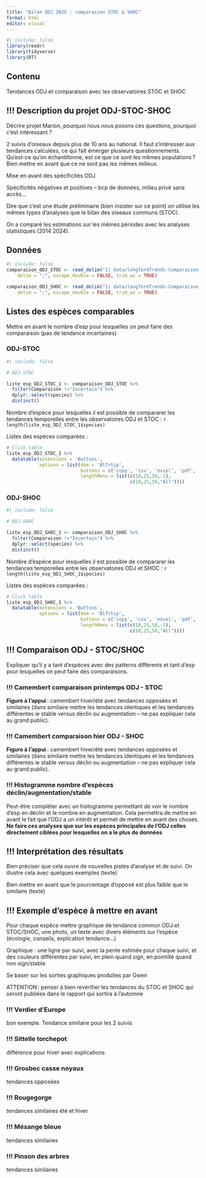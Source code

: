 ```yaml
---
title: "Bilan ODJ 2025 : comparaison STOC & SHOC"
format: html
editor: visual
---
```


```r
#| include: false
library(readr)
library(tidyverse)
library(DT)
```

## Contenu

Tendances ODJ et comparaison avec les observatoires STOC et SHOC

## !!! Description du projet ODJ-STOC-SHOC

Décrire projet Marion, pourquoi nous nous posons ces questions, pourquoi c’est intéressant ?

2 suivis d’oiseaux depuis plus de 10 ans au national. Il faut s‘intéresser aux tendances calculées, ce qui fait émerger plusieurs questionnements. Qu’est-ce qu’on échantillonne, est ce que ce sont les mêmes populations ? Bien mettre en avant que ce ne sont pas les mêmes milieux.

Mise en avant des spécificités ODJ

Spécificités négatives et positives – bcp de données, milieu privé sans accès…

Dire que c’est une étude préliminaire (bien insister sur ce point) on utilise les mêmes types d’analyses que le bilan des oiseaux communs (STOC).

On a comparé les estimations sur les mêmes périodes avec les analyses statistiques (2014 2024).

## Données 

```r
#| include: false
comparaison_ODJ_STOC <- read_delim("1) data/longTermTrends-Comparaison-ODJ-STOC.csv", 
    delim = ";", escape_double = FALSE, trim_ws = TRUE)

comparaison_ODJ_SHOC <- read_delim("1) data/longTermTrends-Comparaison-ODJ-SHOC.csv", 
    delim = ";", escape_double = FALSE, trim_ws = TRUE)
```

## Listes des espèces comparables 

Mettre en avant le nombre d’esp pour lesquelles on peut faire des comparaison (pas de tendance incertaines)

### ODJ-STOC

```r
#| include: false

# ODJ-STOC

liste_esp_ODJ_STOC_1 <- comparaison_ODJ_STOC %>% 
  filter(Comparaison !="Incertain") %>% 
  dplyr::select(species) %>% 
  distinct()

```

Nombre d'espèce pour lesquelles il est possible de compararer les tendances temporelles entre les observatoires ODJ et STOC : `r length(liste_esp_ODJ_STOC_1$species)`

Listes des espèces comparées :

```r

# Click table
liste_esp_ODJ_STOC_1 %>%
  datatable(extensions = 'Buttons',
            options = list(dom = 'Blfrtip',
                           buttons = c('copy', 'csv', 'excel', 'pdf', 'print'),
                           lengthMenu = list(c(10,25,50,-1),
                                             c(10,25,50,"All"))))
```

### ODJ-SHOC

```r
#| include: false

# ODJ-SHOC

liste_esp_ODJ_SHOC_1 <- comparaison_ODJ_SHOC %>% 
  filter(Comparaison !="Incertain") %>% 
  dplyr::select(species) %>% 
  distinct()

```

Nombre d'espèce pour lesquelles il est possible de compararer les tendances temporelles entre les observatoires ODJ et SHOC : `r length(liste_esp_ODJ_SHOC_1$species)`

Listes des espèces comparées :

```r

# Click table
liste_esp_ODJ_SHOC_1 %>%
  datatable(extensions = 'Buttons',
            options = list(dom = 'Blfrtip',
                           buttons = c('copy', 'csv', 'excel', 'pdf', 'print'),
                           lengthMenu = list(c(10,25,50,-1),
                                             c(10,25,50,"All"))))
```

## !!! Comparaison ODJ - STOC/SHOC

Expliquer qu’il y a tant d’espèces avec des patterns différents et tant d’esp pour lesquelles on peut faire des comparaisons.

### !!! Camembert comparaison printemps ODJ - STOC

**Figure à l’appui** : camembert hiver/été avec tendances opposées et similaires (dans similaire mettre les tendances identiques et les tendances différentes ie stable versus déclin ou augmentation – ne pas expliquer cela au grand public).

### !!! Camembert comparaison hier ODJ - SHOC

**Figure à l’appui** : camembert hiver/été avec tendances opposées et similaires (dans similaire mettre les tendances identiques et les tendances différentes ie stable versus déclin ou augmentation – ne pas expliquer cela au grand public).

### !!! Histogramme nombre d'espèces déclin/augmentation/stable

Peut-être compléter avec un histogramme permettant de voir le nombre d’esp en déclin et le nombre en augmentation. Cela permettra de mettre en avant le fait que l’ODJ a un intérêt et permet de mettre en avant des choses. **Ne faire ces analyses que sur les espèces principales de l’ODJ celles directement ciblées pour lesquelles on a le plus de données**

## !!! Interprétation des résultats 

Bien préciser que cela ouvre de nouvelles pistes d’analyse et de suivi. On illustre cela avec quelques exemples (texte)

Bien mettre en avant que le pourcentage d’opposé est plus faible que le similaire (texte)

## !!! Exemple d'espèce à mettre en avant

Pour chaque espèce mettre graphique de tendance commun ODJ et STOC/SHOC, une photo, un texte avec divers éléments sur l’espèce (écologie, conseils, explication tendance…)

Graphique : une ligne par suivi, avec la pente estimée pour chaque suivi, et des couleurs différentes par suivi, en plein quand sign, en pointillé quand non sign/stable

Se baser sur les sorties graphiques produites par Gwen

ATTENTION : penser à bien revérifier les tendances du STOC et SHOC qui seront publiées dans le rapport qui sortira à l’automne

### !!! Verdier d’Europe

bon exemple. Tendance similaire pour les 2 suivis

### !!! Sittelle torchepot

différence pour hiver avec explications

### !!! Grosbec casse noyaux 

tendances opposées

### !!! Rougegorge

tendances similaires été et hiver

### !!! Mésange bleue

tendances similaires

### !!! Pinson des arbres 

tendances similaires

